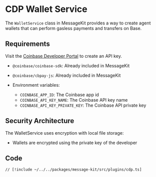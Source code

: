 # CDP Wallet Service

The `WalletService` class in MessageKit provides a way to create agent wallets that can perform gasless payments and transfers on Base.

## Requirements

Visit the [Coinbase Developer Portal](https://developer.coinbase.com/) to create an API key.

- `@coinbase/coinbase-sdk`: Already included in MessageKit
- `@coinbase/cbpay-js`: Already included in MessageKit

- Environment variables:
  - `COINBASE_APP_ID`: The Coinbase app id
  - `COINBASE_API_KEY_NAME`: The Coinbase API key name
  - `COINBASE_API_KEY_PRIVATE_KEY`: The Coinbase API private key

## Security Architecture

The WalletService uses encryption with local file storage:

- Wallets are encrypted using the private key of the developer

## Code

```tsx [plugins/cdp.ts]
// [!include ~/../../packages/message-kit/src/plugins/cdp.ts]
```
